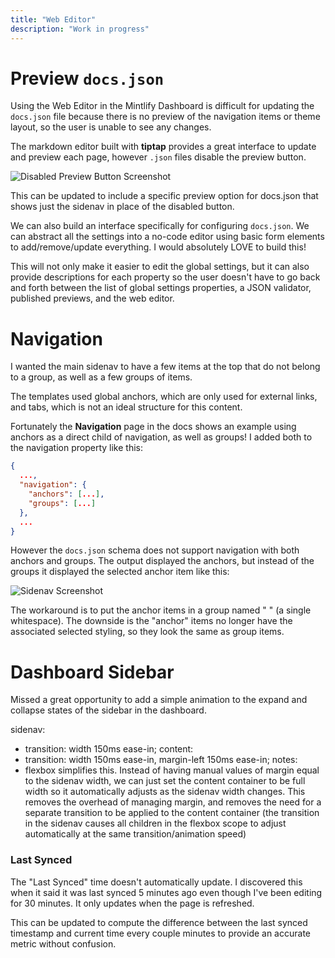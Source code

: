 ```yaml
---
title: "Web Editor"
description: "Work in progress"
---
```


# Preview `docs.json`

Using the Web Editor in the Mintlify Dashboard is difficult for updating the `docs.json` file because there is no preview of the navigation items or theme layout, so the user is unable to see any changes.

The markdown editor built with **tiptap** provides a great interface to update and preview each page, however `.json` files disable the preview button.

![Disabled Preview Button Screenshot](/images/disabled-preview.png)

This can be updated to include a specific preview option for docs.json that shows just the sidenav in place of the disabled button.

We can also build an interface specifically for configuring `docs.json`. We can abstract all the settings into a no-code editor using basic form elements to add/remove/update everything. I would absolutely LOVE to build this!

This will not only make it easier to edit the global settings, but it can also provide descriptions for each property so the user doesn't have to go back and forth between the list of global settings properties, a JSON validator, published previews, and the web editor.

# Navigation

I wanted the main sidenav to have a few items at the top that do not belong to a group, as well as a few groups of items.

The templates used global anchors, which are only used for external links, and tabs, which is not an ideal structure for this content.

Fortunately the **Navigation** page in the docs shows an example using anchors as a direct child of navigation, as well as groups! I added both to the navigation property like this:

```json docs.json
{
  ...,
  "navigation": {
    "anchors": [...],
    "groups": [...]
  },
  ...
}
```

However the `docs.json` schema does not support navigation with both anchors and groups. The output displayed the anchors, but instead of the groups it displayed the selected anchor item like this:

![Sidenav Screenshot](/images/anchor-items.png)

The workaround is to put the anchor items in a group named " " (a single whitespace). The downside is the "anchor" items no longer have the associated selected styling, so they look the same as group items.

# Dashboard Sidebar

Missed a great opportunity to add a simple animation to the expand and collapse states of the sidebar in the dashboard.

sidenav:

- transition: width 150ms ease-in;
  content:
- transition: width 150ms ease-in, margin-left 150ms ease-in;
  notes:
- flexbox simplifies this. Instead of having manual values of margin equal to the sidenav width, we can just set the content container to be full width so it automatically adjusts as the sidenav width changes. This removes the overhead of managing margin, and removes the need for a separate transition to be applied to the content container (the transition in the sidenav causes all children in the flexbox scope to adjust automatically at the same transition/animation speed)

### Last Synced

The "Last Synced" time doesn't automatically update. I discovered this when it said it was last synced 5 minutes ago even though I've been editing for 30 minutes. It only updates when the page is refreshed.

This can be updated to compute the difference between the last synced timestamp and current time every couple minutes to provide an accurate metric without confusion.
